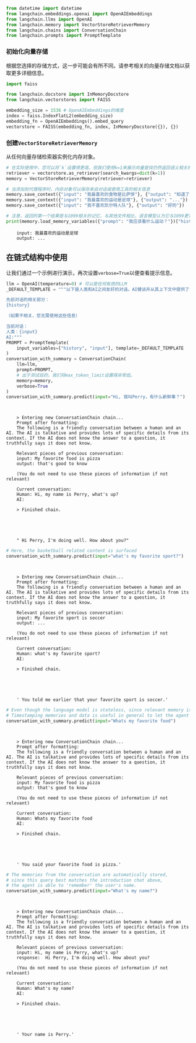```python
from datetime import datetime
from langchain.embeddings.openai import OpenAIEmbeddings
from langchain.llms import OpenAI
from langchain.memory import VectorStoreRetrieverMemory
from langchain.chains import ConversationChain
from langchain.prompts import PromptTemplate
```

### 初始化向量存储

根据您选择的存储方式，这一步可能会有所不同。请参考相关的向量存储文档以获取更多详细信息。

```python
import faiss

from langchain.docstore import InMemoryDocstore
from langchain.vectorstores import FAISS

embedding_size = 1536 # OpenAIEmbeddings的维度
index = faiss.IndexFlatL2(embedding_size)
embedding_fn = OpenAIEmbeddings().embed_query
vectorstore = FAISS(embedding_fn, index, InMemoryDocstore({}), {})
```

### 创建`VectorStoreRetrieverMemory`

从任何向量存储检索器实例化内存对象。

```python
# 在实际使用中，您可以将`k`设置得更高，但我们使用k=1来展示向量查找仍然返回语义相关的信息
retriever = vectorstore.as_retriever(search_kwargs=dict(k=1))
memory = VectorStoreRetrieverMemory(retriever=retriever)

# 当添加到代理程序时，内存对象可以保存来自对话或使用工具的相关信息
memory.save_context({"input": "我最喜欢的食物是比萨饼"}, {"output": "知道了"})
memory.save_context({"input": "我最喜欢的运动是足球"}, {"output": "..."})
memory.save_context({"input": "我不喜欢凯尔特人队"}, {"output": "好的"})
```

```python
# 注意，返回的第一个结果是与1099相关的记忆，与其他文件相比，语言模型认为它与1099更有语义相关性，尽管它们都包含数字。
print(memory.load_memory_variables({"prompt": "我应该看什么运动？"})["history"])
```

<CodeOutputBlock lang="python">

```
    input: 我最喜欢的运动是足球
    output: ...
```

</CodeOutputBlock>

## 在链式结构中使用
让我们通过一个示例进行演示，再次设置`verbose=True`以便查看提示信息。

```python
llm = OpenAI(temperature=0) # 可以是任何有效的LLM
_DEFAULT_TEMPLATE = """以下是人类和AI之间友好的对话。AI健谈并从其上下文中提供了许多具体细节。如果AI不知道问题的答案，它会真诚地说自己不知道。

先前对话的相关部分：
{history}

（如果不相关，您无需使用这些信息）

当前对话：
人类：{input}
AI:"""
PROMPT = PromptTemplate(
    input_variables=["history", "input"], template=_DEFAULT_TEMPLATE
)
conversation_with_summary = ConversationChain(
    llm=llm, 
    prompt=PROMPT,
    # 出于测试目的，我们将max_token_limit设置得非常低。
    memory=memory,
    verbose=True
)
conversation_with_summary.predict(input="Hi, 我叫Perry，有什么新鲜事？")
```

<CodeOutputBlock lang="python">

```
    
    
    > Entering new ConversationChain chain...
    Prompt after formatting:
    The following is a friendly conversation between a human and an AI. The AI is talkative and provides lots of specific details from its context. If the AI does not know the answer to a question, it truthfully says it does not know.
    
    Relevant pieces of previous conversation:
    input: My favorite food is pizza
    output: that's good to know
    
    (You do not need to use these pieces of information if not relevant)
    
    Current conversation:
    Human: Hi, my name is Perry, what's up?
    AI:
    
    > Finished chain.





    " Hi Perry, I'm doing well. How about you?"
```

</CodeOutputBlock>


```python
# Here, the basketball related content is surfaced
conversation_with_summary.predict(input="what's my favorite sport?")
```

<CodeOutputBlock lang="python">

```
    
    
    > Entering new ConversationChain chain...
    Prompt after formatting:
    The following is a friendly conversation between a human and an AI. The AI is talkative and provides lots of specific details from its context. If the AI does not know the answer to a question, it truthfully says it does not know.
    
    Relevant pieces of previous conversation:
    input: My favorite sport is soccer
    output: ...
    
    (You do not need to use these pieces of information if not relevant)
    
    Current conversation:
    Human: what's my favorite sport?
    AI:
    
    > Finished chain.





    ' You told me earlier that your favorite sport is soccer.'
```

</CodeOutputBlock>


```python
# Even though the language model is stateless, since relevant memory is fetched, it can "reason" about the time.
# Timestamping memories and data is useful in general to let the agent determine temporal relevance
conversation_with_summary.predict(input="Whats my favorite food")
```

<CodeOutputBlock lang="python">

```
    
    
    > Entering new ConversationChain chain...
    Prompt after formatting:
    The following is a friendly conversation between a human and an AI. The AI is talkative and provides lots of specific details from its context. If the AI does not know the answer to a question, it truthfully says it does not know.
    
    Relevant pieces of previous conversation:
    input: My favorite food is pizza
    output: that's good to know
    
    (You do not need to use these pieces of information if not relevant)
    
    Current conversation:
    Human: Whats my favorite food
    AI:
    
    > Finished chain.





    ' You said your favorite food is pizza.'
```

</CodeOutputBlock>


```python
# The memories from the conversation are automatically stored,
# since this query best matches the introduction chat above,
# the agent is able to 'remember' the user's name.
conversation_with_summary.predict(input="What's my name?")
```

<CodeOutputBlock lang="python">

```
    
    
    > Entering new ConversationChain chain...
    Prompt after formatting:
    The following is a friendly conversation between a human and an AI. The AI is talkative and provides lots of specific details from its context. If the AI does not know the answer to a question, it truthfully says it does not know.
    
    Relevant pieces of previous conversation:
    input: Hi, my name is Perry, what's up?
    response:  Hi Perry, I'm doing well. How about you?
    
    (You do not need to use these pieces of information if not relevant)
    
    Current conversation:
    Human: What's my name?
    AI:
    
    > Finished chain.





    ' Your name is Perry.'
```

</CodeOutputBlock>
